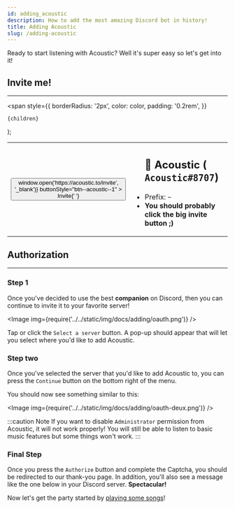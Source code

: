 ```yaml
---
id: adding_acoustic
description: How to add the most amazing Discord bot in history!
title: Adding Acoustic
slug: /adding-acoustic
---
```



Ready to start listening with Acoustic? Well it's super easy so let's get into it!

## Invite me!

---

  <span
    style={{
      borderRadius: '2px',
      color: color,
      padding: '0.2rem',
    }}
  >
    {children}
  </span>
);

<table>
  <tr>
    <th>
      <Button
        onClick={() => window.open('https://acoustic.to/invite', '_blank')}
        buttonStyle="btn--acoustic--1"
      >
        Invite{' '}
      </Button>
    </th>
    <td>
      <ul>
        <h2>
          <Highlight color="#5865F2">👋 Acoustic</Highlight> (
          <code>Acoustic#8707</code>)
        </h2>
        <li>
          Prefix: <code>~</code>
        </li>
        <li>
          <strong>You should probably click the big invite button ;)</strong>
        </li>
      </ul>
    </td>
  </tr>
</table>

## Authorization

---

### Step 1

Once you've decided to use the best **companion** on Discord, then you can continue to invite it to your favorite server!

<Image img={require('../../static/img/docs/adding/oauth.png')} />

Tap or click the `Select a server` button. A pop-up should appear that will let you select where you'd like to add Acoustic.

### Step two

Once you've selected the server that you'd like to add Acoustic to, you can press the `Continue` button on the bottom right of the menu.

You should now see something similar to this:

<Image img={require('../../static/img/docs/adding/oauth-deux.png')} />

:::caution Note
If you want to disable `Administrator` permission from Acoustic, it will not work properly! You will still be able to listen to basic music features but some things won't work.
:::

### Final Step

Once you press the `Authorize` button and complete the Captcha, you should be redirected to our thank-you page. In addition, you'll also see a message like the one below in your Discord server. **Spectacular!**

Now let's get the party started by [playing some songs](/play-song)!

